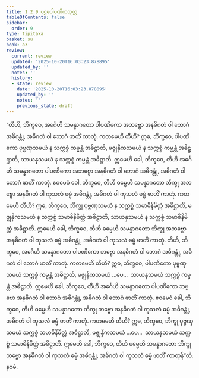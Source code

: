 ```yaml
---
title: 1.2.9 ပဌမပါပဏိကသုတ္တ
tableOfContents: false
sidebar:
  order: 9
type: tipitaka
basket: su
book: a3
review:
  current: review
  updated: '2025-10-20T16:03:23.878895'
  updated_by: ''
  notes: ''
  history:
  - state: review
    date: '2025-10-20T16:03:23.878895'
    updated_by: ''
    notes: ''
    previous_state: draft
---
```



<DynamicBreadcrumb />


<ReviewStatus review={frontmatter.review} showDetails={true} />

<HypothesisAnnotation frontmatter={frontmatter} />

<Division number="19" book="a3" e="ch" v="15" p="113">

<Paragraph number="78" book="a3">
“တီဟိ, ဘိက္ခဝေ, အင်္ဂေဟိ သမန္နာဂတော ပါပဏိကော အဘဗ္ဗော အနဓိဂတံ ဝါ ဘောဂံ အဓိဂန္တုံ, အဓိဂတံ ဝါ ဘောဂံ ဖာတိံ ကာတုံ. ကတမေဟိ တီဟိ? ဣဓ, ဘိက္ခဝေ, ပါပဏိကော ပုဗ္ဗဏှသမယံ န သက္ကစ္စံ ကမ္မန္တံ အဓိဋ္ဌာတိ, မဇ္ဈနှိကသမယံ န သက္ကစ္စံ ကမ္မန္တံ အဓိဋ္ဌာတိ, သာယနှသမယံ န သက္ကစ္စံ ကမ္မန္တံ အဓိဋ္ဌာတိ. ဣမေဟိ ခေါ, ဘိက္ခဝေ, တီဟိ အင်္ဂေဟိ သမန္နာဂတော ပါပဏိကော အဘဗ္ဗော အနဓိဂတံ ဝါ ဘောဂံ အဓိဂန္တုံ, အဓိဂတံ ဝါ ဘောဂံ ဖာတိံ ကာတုံ.
</Paragraph>

<Paragraph number="79" book="a3">
ဧဝမေဝံ ခေါ, ဘိက္ခဝေ, တီဟိ ဓမ္မေဟိ သမန္နာဂတော ဘိက္ခု အဘဗ္ဗော အနဓိဂတံ ဝါ ကုသလံ ဓမ္မံ အဓိဂန္တုံ, အဓိဂတံ ဝါ ကုသလံ ဓမ္မံ ဖာတိံ ကာတုံ. ကတမေဟိ တီဟိ? ဣဓ, ဘိက္ခဝေ, ဘိက္ခု ပုဗ္ဗဏှသမယံ န သက္ကစ္စံ သမာဓိနိမိတ္တံ အဓိဋ္ဌာတိ, မဇ္ဈနှိကသမယံ န သက္ကစ္စံ သမာဓိနိမိတ္တံ အဓိဋ္ဌာတိ, သာယနှသမယံ န သက္ကစ္စံ သမာဓိနိမိတ္တံ အဓိဋ္ဌာတိ. ဣမေဟိ ခေါ, ဘိက္ခဝေ, တီဟိ ဓမ္မေဟိ သမန္နာဂတော ဘိက္ခု အဘဗ္ဗော အနဓိဂတံ ဝါ ကုသလံ ဓမ္မံ အဓိဂန္တုံ, အဓိဂတံ ဝါ ကုသလံ ဓမ္မံ ဖာတိံ ကာတုံ.
</Paragraph>

<Paragraph number="80" book="a3">
တီဟိ, ဘိက္ခဝေ, အင်္ဂေဟိ သမန္နာဂတော ပါပဏိကော ဘဗ္ဗော အနဓိဂတံ ဝါ ဘောဂံ အဓိဂန္တုံ, အဓိဂတံ ဝါ ဘောဂံ ဖာတိံ ကာတုံ. ကတမေဟိ တီဟိ? ဣဓ, ဘိက္ခဝေ, ပါပဏိကော ပုဗ္ဗဏှသမယံ သက္ကစ္စံ ကမ္မန္တံ အဓိဋ္ဌာတိ, မဇ္ဈနှိကသမယံ …ပေ…  သာယနှသမယံ သက္ကစ္စံ ကမ္မန္တံ အဓိဋ္ဌာတိ. ဣမေဟိ ခေါ, ဘိက္ခဝေ, တီဟိ အင်္ဂေဟိ သမန္နာဂတော ပါပဏိကော ဘဗ္ဗော အနဓိဂတံ ဝါ ဘောဂံ အဓိဂန္တုံ, အဓိဂတံ ဝါ ဘောဂံ ဖာတိံ ကာတုံ.
</Paragraph>

<Paragraph number="81" book="a3">
ဧဝမေဝံ ခေါ, ဘိက္ခဝေ, တီဟိ ဓမ္မေဟိ သမန္နာဂတော ဘိက္ခု ဘဗ္ဗော အနဓိဂတံ ဝါ ကုသလံ ဓမ္မံ အဓိဂန္တုံ, အဓိဂတံ ဝါ ကုသလံ ဓမ္မံ ဖာတိံ ကာတုံ. ကတမေဟိ တီဟိ? ဣဓ, ဘိက္ခဝေ, ဘိက္ခု ပုဗ္ဗဏှသမယံ သက္ကစ္စံ သမာဓိနိမိတ္တံ အဓိဋ္ဌာတိ, မဇ္ဈနှိကသမယံ …ပေ…  သာယနှသမယံ သက္ကစ္စံ သမာဓိနိမိတ္တံ အဓိဋ္ဌာတိ. ဣမေဟိ ခေါ, ဘိက္ခဝေ, တီဟိ ဓမ္မေဟိ သမန္နာဂတော ဘိက္ခု ဘဗ္ဗော အနဓိဂတံ ဝါ ကုသလံ ဓမ္မံ အဓိဂန္တုံ, အဓိဂတံ ဝါ ကုသလံ ဓမ္မံ ဖာတိံ ကာတုန်”တိ.

</Paragraph>
</Division>

<Paragraph number="82" type="center" book="a3">
နဝမံ.
</Paragraph>